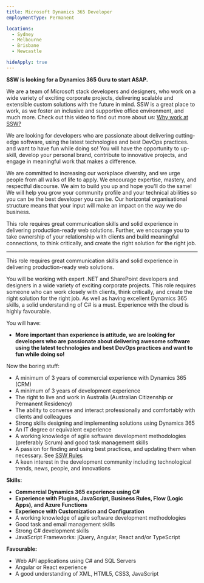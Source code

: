 ```yaml
---
title: Microsoft Dynamics 365 Developer
employmentType: Permanent

locations:
  - Sydney
  - Melbourne
  - Brisbane
  - Newcastle

hideApply: true
---
```


**SSW is looking for a Dynamics 365 Guru to start ASAP.**


We are a team of Microsoft stack developers and designers, who work on a wide variety of exciting corporate projects, delivering scalable and extensible custom solutions with the future in mind. SSW is a great place to work, as we foster an inclusive and supportive office environment, and much more. Check out this video to find out more about us: [Why work at SSW?](https://youtu.be/tWuutobJtdg)


We are looking for developers who are passionate about delivering cutting-edge software, using the latest technologies and best DevOps practices. and want to have fun while doing so! You will have the opportunity to up-skill, develop your personal brand, contribute to innovative projects, and engage in meaningful work that makes a difference.


We are committed to increasing our workplace diversity, and we urge people from all walks of life to apply. We encourage expertise, mastery, and respectful discourse. We aim to build you up and hope you'll do the same! We will help you grow your community profile and your technical abilities so you can be the best developer you can be. Our horizontal organisational structure means that your input will make an impact on the way we do business.


This role requires great communication skills and solid experience in delivering production-ready web solutions. Further, we encourage you to take ownership of your relationship with clients and build meaningful connections, to think critically, and create the right solution for the right job.




---


This role requires great communication skills and solid experience in delivering production-ready web solutions.


You will be working with expert .NET and SharePoint developers and designers in a wide variety of exciting corporate projects. This role requires someone who can work closely with clients, think critically, and create the right solution for the right job. As well as having excellent Dynamics 365 skills, a solid understanding of C# is a must. Experience with the cloud is highly favourable.


You will have:


* **More important than experience is attitude, we are looking for developers who are passionate about delivering awesome software using the latest technologies and best DevOps practices and want to fun while doing so!**


Now the boring stuff:


* A minimum of 3 years of commercial experience with Dynamics 365 (CRM)
* A minimum of 3 years of development experience
* The right to live and work in Australia (Australian Citizenship or Permanent Residency)
* The ability to converse and interact professionally and comfortably with clients and colleagues
* Strong skills designing and implementing solutions using Dynamics 365
* An IT degree or equivalent experience
* A working knowledge of agile software development methodologies (preferably Scrum) and good task management skills
* A passion for finding and using best practices, and updating them when necessary. See [SSW Rules](https://www.ssw.com.au/rules)
* A keen interest in the development community including technological trends, news, people, and innovations


**Skills:**


* **Commercial Dynamics 365 experience using C#**
* **Experience with Plugins, JavaScript, Business Rules, Flow (Logic Apps), and Azure Functions**
* **Experience with Customization and Configuration**
* A working knowledge of agile software development methodologies
* Good task and email management skills
* Strong C# development skills
* JavaScript Frameworks: jQuery, Angular, React and/or TypeScript


**Favourable:**


* Web API applications using C# and SQL Servers
* Angular or React experience
* A good understanding of XML, HTML5, CSS3, JavaScript



